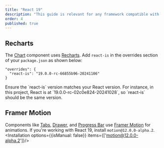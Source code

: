 ```yaml
---
title: "React 19"  
description: "This guide is relevant for any framework compatible with React 19, offering insights on adapting components, libraries, and animations to ensure optimal performance and compatibility."
order: 4
published: true
---
```


## Recharts
The [Chart](/docs/components/surfaces/chart) component uses [Recharts](https://recharts.org/). Add `react-is` in the overrides section of your `package.json` as shown below:

```
"overrides": {
  "react-is": "19.0.0-rc-66855b96-20241106"
}
```

<Note intent='warning'>
  Ensure the `react-is` version matches your React version. For instance, in this project, React is at `19.0.0-rc-02c0e824-20241028`, so `react-is` should be the same version.
</Note>

## Framer Motion
Components like [Tabs](/docs/components/navigation/tabs), [Drawer](/docs/components/overlays/drawer), and [Progress Bar](/docs/components/statuses/progress-bar) use [Framer Motion](https://motion.dev/) for animations. If you're working with React 19, install `motion@12.0.0-alpha.2`.
<Installation options={{isManual: false}} items={['motion@12.0.0-alpha.2']}/>
